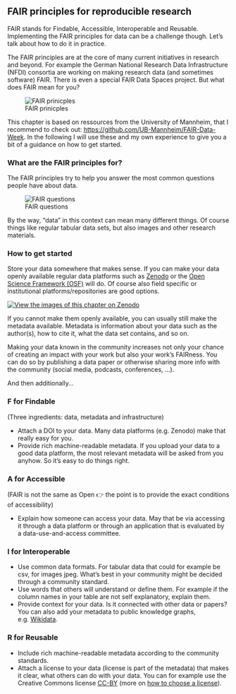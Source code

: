 ## FAIR principles for reproducible research

FAIR stands for Findable, Accessible, Interoperable and Reusable. Implementing the FAIR principles for data can be a challenge though. Let's talk about how to do it in practice.
	
The FAIR principles are at the core of many current initiatives in research and beyond. For example the German National Research Data Infrastructure (NFDI) consortia are working on making research data (and sometimes software) FAIR. There is even a special FAIR Data Spaces project. But what does FAIR mean for you?


::: captioned-image-container
![FAIR prinicples](images/fair.jpg){fig-alt="F=findable, A=accessible, I=interoperable, R=reusable"}
:::

This chapter is based on ressources from the University of Mannheim, that I 
recommend to check out: [https://github.com/UB-Mannheim/FAIR-Data-Week](https://github.com/UB-Mannheim/FAIR-Data-Week).
In the following I will use these and my own experience to give you a bit of a 
guidance on how to get started.

### What are the FAIR principles for?

The FAIR principles try to help you answer the most common questions people have about data.

::: captioned-image-container
![FAIR questions](images/fair-questions.jpg){fig-alt="Where is the data? How can I access it ? How can I read and work with it? Yow can I reuse it?"}
:::

By the way, "data" in this context can mean many different things. Of course things like regular tabular data sets, but also images and other research materials.

### How to get started {.unnumbered}

Store your data somewhere that makes sense. If you can make your data openly available regular data platforms such as [Zenodo](https://zenodo.org/) or the [Open Science Framework (OSF)](https://osf.io) will do. Of course also field specific or institutional platforms/repositories are good options. 


[![View the images of this chapter on Zenodo](https://zenodo.org/badge/DOI/10.5281/zenodo.8070861.svg)](https://doi.org/10.5281/zenodo.8070861)

If you cannot make them openly available, you can usually still make the metadata available. Metadata is information about your data such as the author(s), how to cite it, what the data set contains, and so on.

Making your data known in the community increases not only your chance of creating an impact with your work but also your work's FAIRness. You can do so by publishing a data paper or otherwise sharing more info with the community (social media, podcasts, conferences, ...).

And then additionally...

### F for Findable

(Three ingredients: data, metadata and infrastructure)

- Attach a DOI to your data. Many data platforms (e.g. Zenodo) make that really easy for you.
- Provide rich machine-readable metadata. If you upload your data to a good data platform, the most relevant metadata will be asked from you anyhow. So it's easy to do things right.

### A for Accessible

(FAIR is not the same as Open 👉 the point is to provide the exact conditions of accessibility)

- Explain how someone can access your data. May that be via accessing it through a data platform or through an application that is evaluated by a data-use-and-access committee. 

### I for Interoperable

- Use common data formats. For tabular data that could for example be csv, for images jpeg. What's best in your community might be decided through a community standard.
- Use words that others will understand or define them. For example if the column names in your table are not self explanatory, explain them.
- Provide context for your data. Is it connected with other data or papers? You can also add your metadata to public knowledge graphs, e.g. [Wikidata](https://www.wikidata.org/wiki/Wikidata:Main_Page).

### R for Reusable

- Include rich machine-readable metadata according to the community standards.
- Attach a license to your data (license is part of the metadata) that makes it clear, what others can do with your data. You can for example use the Creative Commons license [CC-BY](https://creativecommons.org/licenses/by/4.0/) (more on [how to choose a license](https://creativecommons.org/choose/)).

